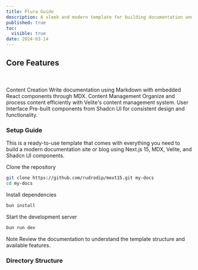 ```yaml
---
title: Plura Guide
description: A sleek and modern template for building documentation and blogs with Next.js 15, MDX, Velite, and Shadcn UI components
published: true
toc:
  visible: true
date: 2024-03-14
---
```


## Core Features

<br />
<br />

<div className="grid grid-cols-1 sm:grid-cols-3 gap-6 my-8">
  <Card>
    <CardHeader>
      <CardTitle>Content Creation</CardTitle>
    </CardHeader>
    <CardContent>
      Write documentation using Markdown with embedded React components through MDX.
    </CardContent>
  </Card>

  <Card>
    <CardHeader>
      <CardTitle>Content Management</CardTitle>
    </CardHeader>
    <CardContent>
      Organize and process content efficiently with Velite's content management system.
    </CardContent>
  </Card>

  <Card>
    <CardHeader>
      <CardTitle>User Interface</CardTitle>
    </CardHeader>
    <CardContent>
      Pre-built components from Shadcn UI for consistent design and functionality.
    </CardContent>
  </Card>
</div>

### Setup Guide

This is a ready-to-use template that comes with everything you need to build a modern documentation site or blog using Next.js 15, MDX, Velite, and Shadcn UI components.

<Steps>

<Step>
Clone the repository

```bash
git clone https://github.com/rudrodip/mext15.git my-docs
cd my-docs
```
</Step>

<Step>
Install dependencies

```bash
bun install
```
</Step>

<Step>
Start the development server

```bash
bun run dev
```
</Step>

</Steps>


<Alert>
  <AlertTitle>Note</AlertTitle>
  <AlertDescription>
    Review the documentation to understand the template structure and available features.
  </AlertDescription>
</Alert>

### Directory Structure

<Files defaultValue="src/app/guide/[[...slug]]">
  <Folder name="content" defaultOpen>
    <Folder name="docs">
      <File name="index.mdx" />
    </Folder>
  </Folder>
  <Folder name="src">
    <Folder name="app">
      <Folder name="docs">
        <Folder name="[[...slug]]">
          <File name="page.tsx" />
        </Folder>
        <File name="layout.tsx" />
      </Folder>
    </Folder>
  </Folder>
</Files>
